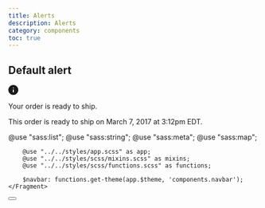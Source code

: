```yaml
---
title: Alerts
description: Alerts
category: components
toc: true
---
```

## Default alert


<Snippet>
    <Fragment slot="html">
        <div class="alert" role="alert">
            <div class="flex align-items-top">
                <div>
                    <svg width="20" height="20" viewBox="0 0 20 20" focusable="false" aria-hidden="true">
                        <path fill="currentColor" fill-rule="evenodd"
                              d="M10 20c5.514 0 10-4.486 10-10s-4.486-10-10-10-10 4.486-10 10 4.486 10 10 10zm1-6a1 1 0 1 1-2 0v-4a1 1 0 1 1 2 0v4zm-1-9a1 1 0 1 0 0 2 1 1 0 0 0 0-2z"></path>
                    </svg>
                </div>
                <div>
                    <div>
                        <p class="title">Your order is ready to ship.</p>
                        <div class="content">
                            <p>This order is ready to ship on March 7, 2017 at 3:12pm EDT.</p>
                        </div>
                    </div>
                </div>
            </div>
        </div>
    </Fragment>
    <Fragment slot="scss">
        @use "sass:list";
        @use "sass:string";
        @use "sass:meta";
        @use "sass:map";

        @use "../../styles/app.scss" as app;
        @use "../../styles/scss/mixins.scss" as mixins;
        @use "../../styles/scss/functions.scss" as functions;

        $navbar: functions.get-theme(app.$theme, 'components.navbar');
    </Fragment>
</Snippet>

<button class="btn btn-close" aria-label="Dismiss notification" type="button">
    <svg viewBox="0 0 20 20" class="icon" focusable="false" aria-hidden="true" fill="currentColor">
        <path fill="evenodd"
              d="M6.707 5.293a1 1 0 0 0-1.414 1.414l3.293 3.293-3.293 3.293a1 1 0 1 0 1.414 1.414l3.293-3.293 3.293 3.293a1 1 0 0 0 1.414-1.414l-3.293-3.293 3.293-3.293a1 1 0 0 0-1.414-1.414l-3.293 3.293-3.293-3.293Z"></path>
    </svg>
</button>

